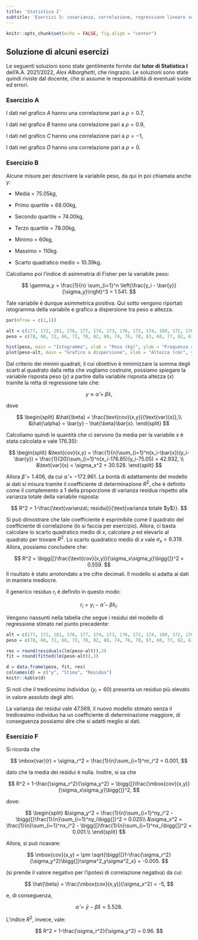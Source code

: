 ```yaml
---
title: 'Statistica I'
subtitle: 'Esercizi 5: covarianza, correlazione, regressione lineare semplice'
---
```


```r
knitr::opts_chunk$set(echo = FALSE, fig.align = "center")
```

## Soluzione di **alcuni** esercizi

Le seguenti soluzioni sono state gentilmente fornite dal **tutor di Statistica I** dell'A.A. 2021/2022, *Alex Alborghetti*, che ringrazio. Le soluzioni sono state quindi riviste dal docente, che si assume le responsabilità di eventuali sviste ed errori.


### Esercizio A

I dati nel grafico $A$ hanno una correlazione pari a $\rho = 0.7$,

I dati nel grafico $B$ hanno una correlazione pari a $\rho = 0.9$,

I dati nel grafico $C$ hanno una correlazione pari a $\rho = -1$,

I dati nel grafico $D$ hanno una correlazione pari a $\rho = 0$.

### Esercizio B

Alcune misure per descrivere la variabile peso, da qui in poi chiamata anche y:

-   Media = $75.05kg$,

-   Primo quartile = $68.00$kg,

-   Secondo quartile = $74.00$kg,

-   Terzo quartile = $78.00$kg,

-   Minimo = $60$kg,

-   Massimo = $110$kg.

-   Scarto quadratico medio = $10.39$kg.

Calcoliamo poi l'indice di asimmetria di Fisher per la variabile peso:

$$
\gamma_y = \frac{1}{n} \sum_{i=1}^n \left(\frac{y_i - \bar{y}}{\sigma_y}\right)^3 = 1.541.
$$

Tale variabile è dunque asimmetrica positiva. Qui sotto vengono riportati istogramma della variabile e grafico a dispersione tra peso e altezza.

```r
par(mfrow = c(1,1))

alt = c(177, 172, 181, 176, 177, 174, 173, 176, 172, 174, 180, 172, 176, 175, 181, 165, 178, 193, 172, 183)
peso = c(78, 68, 72, 66, 73, 78, 82, 80, 74, 76, 70, 63, 60, 77, 82, 61, 78, 110, 72, 81)

hist(peso, main = "Istogramma", xlab = "Peso (kg)", ylab = "Frequenza assoluta")
plot(peso~alt, main = "Grafico a dispersione", xlab = "Altezza (cm)", ylab = "Peso (kg)", pch = 19)

```

Dal criterio dei minimi quadrati, il cui obiettivo è minimizzare la somma degli scarti al quadrato dalla retta che vogliamo costruire, possiamo spiegare la variabile risposta peso ($y$) a partire dalla variabile risposta altezza ($x$) tramite la retta di regressione tale che:

$$
y \approx \hat{\alpha} + \hat{\beta}x,
$$

dove

$$
\begin{split}
           &\hat{\beta} = \frac{\text{cov}(x,y)}{\text{var}(x)},\\
           &\hat{\alpha} = \bar{y} - \hat{\beta}\bar{x}.
      \end{split}
      $$

Calcoliamo quindi le quantità che ci servono (la media per la variabile $x$ è stata calcolata e vale $176.35$\textit{cm}):

$$
\begin{split}
           &\text{cov}(x,y) = \frac{1}{n}\sum_{i=1}^n(x_i-\bar{x})(y_i-\bar{y}) = \frac{1}{20}\sum_{i=1}^n(x_i-176.85)(y_i-75.05) = 42.932, \\
           &\text{var}(x) = \sigma_x^2 = 30.528.
       \end{split}
$$

Allora $\hat{\beta} = 1.406$, da cui $\hat{\alpha} = -172.961$. La bontà di adattamento del modello ai dati si misura tramite il coefficiente di determinazione $R^2$, che è definito come il complemento a $1$ della proporzione di varianza residua rispetto alla varianza totale della variabile risposta:

$$
 R^2 = 1-\frac{\text{varianza\; residui}}{\text{varianza totale $y$}}.
$$

Si può dimostrare che tale coefficiente è esprimibile come il quadrato del coefficiente di correlazione (lo si faccia per esercizio). Allora, ci basta calcolare lo scarto quadratico medio di $x$, calcolare $\rho$ ed elevarlo al quadrato per trovare $R^2$. Lo scarto quadratico medio di $x$ vale $\sigma_x = 6.319$. Allora, possiamo concludere che:

$$
 R^2 = \bigg{[}\frac{\text{cov}(x,y)}{\sigma_x\sigma_y}\bigg{]}^2 = 0.559.
 $$ Il risultato è stato arrotondato a tre cifre decimali. Il modello si adatta ai dati in maniera mediocre.

Il generico residuo $r_i$ è definito in questo modo:

$$
 r_i = y_i - \hat{\alpha} - \hat{\beta}x_i.
 $$

Vengono riassunti nella tabella che segue i residui del modello di regressione stimato nel punto precedente:

```r
alt = c(177, 172, 181, 176, 177, 174, 173, 176, 172, 174, 180, 172, 176, 175, 181, 165, 178, 193, 172, 183)
peso = c(78, 68, 72, 66, 73, 78, 82, 80, 74, 76, 70, 63, 60, 77, 82, 61, 78, 110, 72, 81)

res = round(residuals(lm(peso~alt)),3)
fit = round(fitted(lm(peso~alt)),3)

d = data.frame(peso, fit, res)
colnames(d) = c("y", "Stima", "Residuo")
knitr::kable(d)
```

Si noti che il tredicesimo individuo ($y_i = 60$) presenta un residuo più elevato in valore assoluto degli altri.

La varianza dei residui vale $47.569$, il nuovo modello stimato senza il tredicesimo individuo ha un coefficiente di determinazione maggiore, di conseguenza possiamo dire che si adatti meglio ai dati.

### Esercizio F

Si ricorda che

$$
\mbox{var}(r) = \sigma_r^2 = \frac{1}{n}\sum_{i=1}^nr_i^2 = 0.001, 
$$

dato che la media dei residui è nulla. Inoltre, si sa che

$$
 R^2 = 1-\frac{\sigma_r^2}{\sigma_y^2} = \bigg{[}\frac{\mbox{cov}(x,y)}{\sigma_x\sigma_y}\bigg{]}^2,
 $$

dove:

$$
\begin{split}
         &\sigma_y^2 = \frac{1}{n}\sum_{i=1}^ny_i^2 - \bigg{[}\frac{1}{n}\sum_{i=1}^ny_i\bigg{]}^2 = 0.025\\
         &\sigma_x^2 = \frac{1}{n}\sum_{i=1}^nx_i^2 - \bigg{[}\frac{1}{n}\sum_{i=1}^nx_i\bigg{]}^2 = 0.001.\\
     \end{split}
$$

Allora, si può ricavare:

$$
\mbox{cov}(x,y) = \pm \sqrt{\bigg{[}1-\frac{\sigma_r^2}{\sigma_y^2}\bigg{]}\sigma^2_y\sigma^2_x} = -0.005.
$$

(si prende il valore negativo per l'ipotesi di correlazione negativa) da cui:

$$
\hat{\beta} = \frac{\mbox{cov}(x,y)}{\sigma_x^2} = -5,
$$

e, di conseguenza,

$$
 \hat{\alpha} = \bar{y} - \hat{\beta}\bar{x} = 5.528.
$$

L'indice $R^2$, invece, vale:

$$
R^2 = 1-\frac{\sigma_r^2}{\sigma_y^2} = 0.96.
$$
